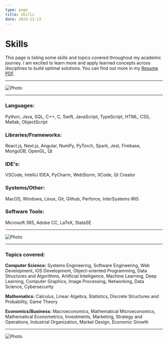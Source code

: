 ```yaml
---
type: page
title: Skills
date: 2023-12-13
---
```


# Skills

This page is listing some skills and topics covered throughout my academic journey.
I am excited to learn more and apply learned concepts across disciplines to build optimal solutions.
You can find out more in my [Resume PDF](https://drive.google.com/file/d/1pLO4wx53B8gF3m8yB6usyexss8ll1mhK/view?usp=sharing).


---

<Image
  src="/images/iraa.jpeg"
  alt="Photo"
  width={6000}
  height={2420}
  priority
  className="next-image"
/>

---

### Languages:

Python, Java, SQL, C++, C, Swift, JavaScript, TypeScript, HTML, CSS, Matlab, ObjectScript

### Libraries/Frameworks:

React.js, Next.js, Angular, NumPy, PyTorch, Spark, Jest, Firebase, MongoDB, OpenGL, Qt

### IDE's:

VSCode, IntelliJ IDEA, PyCharm, WebStorm, XCode, Qt Creator

### Systems/Other:

MacOS, Windows, Linux, Git, Github, Perforce, InterSystems IRIS

### Software Tools:

Microsoft 365, Adobe CC, LaTeX, StataSE

---

<Image
  src="/images/race.jpeg"
  alt="Photo"
  width={5048}
  height={1476}
  priority
  className="next-image"
/>

---

### Topics covered:

**Computer Science:** Systems Engineering, Software Engineering, Web Development, iOS Development,
Object-oriented Programming, Data Structures and Algorithms, Artificial Intelligence, Machine Learning,
Deep Learning, Computer Graphics, Image Processing, Networking, Data Science, Cybersecurity

**Mathematics:** Calculus, Linear Algebra, Statistics, Discrete Structures and Probability, Game Theory

**Economics/Business:** Macroeconomics, Mathematical Microeconomics, Mathematical Econometrics, Investments,
Marketing, Strategy and Operations, Industrial Organization, Market Design, Economic Growth

---

<Image
  src="/images/hen.jpeg"
  alt="Photo"
  width={5616}
  height={2159}
  priority
  className="next-image"
/>
